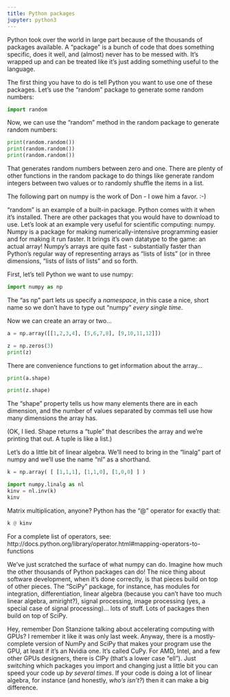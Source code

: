 ```yaml
---
title: Python packages
jupyter: python3
---
```



Python took over the world in large part because of the thousands of packages available. A "package" is a bunch of code that does something specific, does it well, and (almost) never has to be messed with. It's wrapped up and can be treated like it's just adding something useful to the language.

The first thing you have to do is tell Python you want to use one of these packages. Let's use the "random" package to generate some random numbers:


```python
import random
```

Now, we can use the "random" method in the random package to generate random numbers:

```python
print(random.random())
print(random.random())
print(random.random())
```

That generates random numbers between zero and one. There are plenty of other functions in the random package to do things like generate random integers between two values or to randomly shuffle the items in a list.

The following part on numpy is the work of Don - I owe him a favor. :-)

"random" is an example of a built-in package. Python comes with it when it's installed. There are other packages that you would have to download to use. Let's look at an example very useful for scientific computing: numpy. Numpy is a package for making numerically-intensive programming easier and for making it run faster. It brings it's own datatype to the game: an actual array!  Numpy's arrays are quite fast - substantially faster than Python's regular way of representing arrays as "lists of lists" (or in three dimensions, "lists of lists of lists" and so forth.

First, let's tell Python we want to use numpy:

```python
import numpy as np
```

The "as np" part lets us specify a *namespace*, in this case a nice, short name so we don't have to type out "numpy" *every single time*.

Now we can create an array or two...

```python
a = np.array([[1,2,3,4], [5,6,7,8], [9,10,11,12]])
```

```python
z = np.zeros(3)
print(z)
```

There are convenience functions to get information about the array...

```python
print(a.shape)
```

```python
print(z.shape)
```

The "shape" property tells us how many elements there are in each dimension, and the number of values separated by commas tell use how many dimensions the array has.

(OK, I lied. Shape returns a "tuple" that describes the array and we're printing that out. A tuple is like a list.)

Let's do a little bit of linear algebra. We'll need to bring in the "linalg" part of numpy and we'll use the name "nl" as a shorthand.

```python
k = np.array( [ [1,1,1], [1,1,0], [1,0,0] ] )

import numpy.linalg as nl
kinv = nl.inv(k)
kinv
```

Matrix multiplication, anyone? Python has the "@" operator for exactly that:

```python
k @ kinv
```

For a complete list of operators, see: http://docs.python.org/library/operator.html#mapping-operators-to-functions

We've just scratched the surface of what numpy can do. Imagine how much the other thousands of Python packages can do!  The nice thing about software development, when it's done correctly, is that pieces build on top of other pieces. The "SciPy" package, for instance, has modules for integration, differentiation, linear algebra (because you can't have too much linear algebra, amiright?), signal processing, image processing (yes, a special case of signal processing)... lots of stuff.  Lots of packages then build on top of SciPy.

Hey, remember Don Stanzione talking about accelerating computing with GPUs?  I remember it like it was only last week.  Anyway, there is a mostly-complete version of NumPy and SciPy that makes your program use the GPU, at least if it's an Nvidia one. It's called CuPy. For AMD, Intel, and a few other GPUs designers, there is ClPy (that's a lower case "ell"). Just switching which packages you import and changing just a little bit you can speed your code up *by several times*.  If your code is doing a lot of linear algebra, for instance (and honestly, *who's isn't?*) then it can make a big difference.

